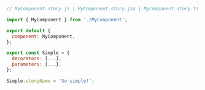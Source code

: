 ```js
// MyComponent.story.js | MyComponent.story.jsx | MyComponent.story.ts | MyComponent.story.tsx

import { MyComponent } from './MyComponent';

export default {
  component: MyComponent,
};

export const Simple = {
  decorators: [...],
  parameters: {...},
};

Simple.storyName = 'So simple!';
```
